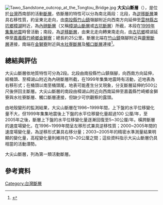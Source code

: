 {{refimprove|time=2016-02-10T08:03:29+00:00}}
[[File:Tawo_Sandstone_outcrop_at_the_Tongtou_Bridge.jpg|thumb]]
'''大尖山斷層'''（{{lang-en|'''Tachienshan Fault'''}}），是位於[[台灣|台灣]]西南部的活動[[斷層|斷層]]，依斷層的特性可以分為南北兩段：北段，為[[逆斷層|逆移斷層]]兼具右移性質，約呈東北走向，由[[南投縣|南投縣]][[竹山鎮_(台灣)|竹山鎮]]嶺腳附近向西南方向延伸至[[雲林縣|雲林縣]][[古坑鄉|古坑鄉]][[樟湖|樟湖]]附近，為[[內磅斷層|內磅斷層]]（又稱[[樟湖山斷層|樟湖山斷層]]或[[古坑斷層|古坑斷層]]）所截，本段在[[921大地震|1999年集集地震]]時曾活動；南段，為[[逆斷層|逆移斷層]]，由東北走向轉東南走向，由[[古坑鄉|古坑鄉]]樟湖延伸至[[嘉義縣|嘉義縣]][[竹崎鄉|竹崎鄉]][[金獅寮|金獅寮]]；總長約25公里。斷層北端在[[竹山鎮_(台灣)|竹山鎮]]嶺腳附近與[[鹿寮斷層|鹿寮斷層]]連接，南端在[[金獅寮|金獅寮]]附近與[[水社寮斷層|水社寮斷層]]及[[觸口斷層|觸口斷層]]連接<ref>{{cite web|url=http://fault.moeacgs.gov.tw/MgFault/Home/pageMap?LFun=1|title=台灣活動斷層|author=經濟部|date=2016-02-09|access-date=2016-02-09|archive-url=https://web.archive.org/web/20170625151911/http://fault.moeacgs.gov.tw/MgFault/Home/pageMap?LFun=1|archive-date=2017-06-25|dead-url=yes}}</ref>。

==總結與評估==
大尖山斷層依地質特性可分為2段。北段由南投縣竹山鎮嶺腳，向西南方向延伸，經桶頭、至樟湖山附近為內磅斷層所截，在1999年集集地震時有活動，近地表為右移形式；在桶頭以南至桶頭尾，地表可能產生分叉現象，分支斷層延伸約500公尺後併回主斷層。大尖山斷層的南段由樟湖山附近向西南延伸至嘉義縣竹崎鄉金獅寮與水社寮斷層、觸口斷層連接，但缺少可供觀察的露頭。

由地殼變形的監測結果，大尖山斷層在1996~1999年間，上下盤的水平位移變化量不大，但1999年集集地震後上下盤的水平位移變化量超過100 公厘/年，至2005年之後，斷層上下盤的水平位移變化量逐漸回復至5~30公厘/年。橫跨斷層的速度場變化，在1996~1999年間呈左移形式兼具逆移性質；2000~2005年間的速度場變化量，為逆移形式兼具右移分量；2003~2005年的精密水準測量結果明顯的變化量，高程變化量則維持在10~20公厘之間；這些資料指示大尖山斷層仍具相當的活動潛勢。

大尖山斷層，列為第一類活動斷層。

==參考資料==
{{Reflist|2}}

{{台灣斷層|西南}}

[[Category:台灣斷層|Category:台灣斷層]]